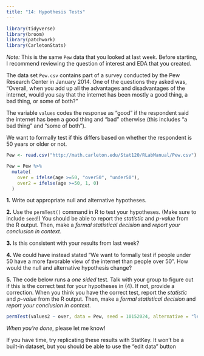```yaml
---
title: "14: Hypothesis Tests"
---
```


```r
library(tidyverse)
library(broom)
library(patchwork)
library(CarletonStats)
```


*Note:* This is the same `Pew` data that you looked at last week. Before starting, I recommend reviewing the question of interest and EDA that you created. 

The data set `Pew.csv` contains part of a survey conducted by the Pew Research Center in January 2014. One of the questions they asked was, “Overall, when you add up all the advantages and disadvantages of the internet, would you say that the internet has been mostly a good thing, a bad thing, or some of both?”

The variable `values` codes the response as “good” if the respondent said the internet has been a good thing and “bad” otherwise (this includes “a bad thing” and “some of both”).

We want to formally test if this differs based on whether the respondent is 50 years or older or not. 

```r
Pew <- read.csv("http://math.carleton.edu/Stat120/RLabManual/Pew.csv")

Pew = Pew %>%
  mutate(
    over = ifelse(age >=50, "over50", "under50"),
    over2 = ifelse(age >=50, 1, 0)
  )
```

**1.** Write out appropriate null and alternative hypotheses.

**2.** Use the `permTest()` command in R to test your hypotheses. (Make sure to include `seed`!) You should be able to report the *statistic* and *p-value* from the R output. Then, make a *formal statistical decision* and *report your conclusion in context*.  

**3.** Is this consistent with your results from last week? 

**4.** We could have instead stated "We want to formally test if people under 50 have a more favorable view of the internet than people over 50". How would the null and alternative hypothesis change?

**5.** The code below runs a *one sided* test. Talk with your group to figure out if this is the correct test for your hypotheses in (4). If not, provide a correction. When you think you have the correct test, report the *statistic* and *p-value* from the R output. Then, make a *formal statistical decision* and *report your conclusion in context*.  

```r
permTest(values2 ~ over, data = Pew, seed = 10152024, alternative = "less")
```

*When you're done*, please let me know! 

::: callout-tip 

If you have time, try replicating these results with StatKey. It won't be a built-in dataset, but you should be able to use the "edit data" button
:::

